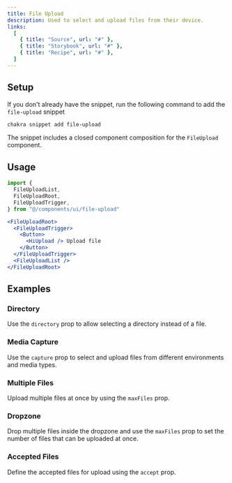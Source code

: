 ```yaml
---
title: File Upload
description: Used to select and upload files from their device.
links:
  [
    { title: "Source", url: "#" },
    { title: "Storybook", url: "#" },
    { title: "Recipe", url: "#" },
  ]
---
```


<ExampleTabs name="file-upload-basic" />

## Setup

If you don't already have the snippet, run the following command to add the
`file-upload` snippet

```sh
chakra snippet add file-upload
```

The snippet includes a closed component composition for the `FileUpload`
component.

## Usage

```jsx
import {
  FileUploadList,
  FileUploadRoot,
  FileUploadTrigger,
} from "@/components/ui/file-upload"
```

```jsx
<FileUploadRoot>
  <FileUploadTrigger>
    <Button>
      <HiUpload /> Upload file
    </Button>
  </FileUploadTrigger>
  <FileUploadList />
</FileUploadRoot>
```

## Examples

### Directory

Use the `directory` prop to allow selecting a directory instead of a file.

<ExampleTabs name="file-upload-directory" />

### Media Capture

Use the `capture` prop to select and upload files from different environments
and media types.

<ExampleTabs name="file-upload-media-capture" />

### Multiple Files

Upload multiple files at once by using the `maxFiles` prop.

<ExampleTabs name="file-upload-multiple" />

### Dropzone

Drop multiple files inside the dropzone and use the `maxFiles` prop to set the
number of files that can be uploaded at once.

<ExampleTabs name="file-upload-with-dropzone" />

### Accepted Files

Define the accepted files for upload using the `accept` prop.

<ExampleTabs name="file-upload-accepted-files" />
